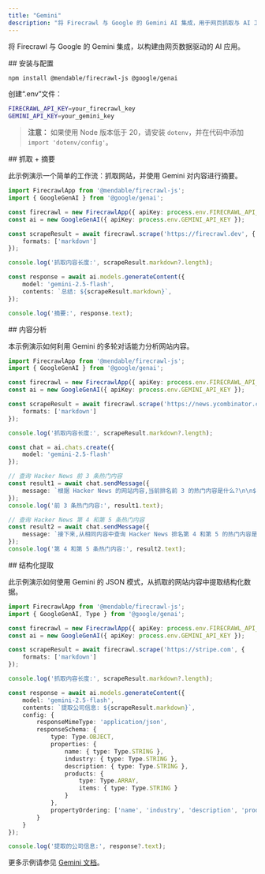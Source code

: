 ```yaml
---
title: "Gemini"
description: "将 Firecrawl 与 Google 的 Gemini AI 集成，用于网页抓取与 AI 工作流"
---
```


将 Firecrawl 与 Google 的 Gemini 集成，以构建由网页数据驱动的 AI 应用。

<div id="setup">
  ## 安装与配置
</div>

```bash
npm install @mendable/firecrawl-js @google/genai
```

创建“.env”文件：

```bash
FIRECRAWL_API_KEY=your_firecrawl_key
GEMINI_API_KEY=your_gemini_key
```

> **注意：** 如果使用 Node 版本低于 20，请安装 `dotenv`，并在代码中添加 `import 'dotenv/config'`。


<div id="scrape-summarize">
  ## 抓取 + 摘要
</div>

此示例演示一个简单的工作流：抓取网站，并使用 Gemini 对内容进行摘要。

```typescript
import FirecrawlApp from '@mendable/firecrawl-js';
import { GoogleGenAI } from '@google/genai';

const firecrawl = new FirecrawlApp({ apiKey: process.env.FIRECRAWL_API_KEY });
const ai = new GoogleGenAI({ apiKey: process.env.GEMINI_API_KEY });

const scrapeResult = await firecrawl.scrape('https://firecrawl.dev', {
    formats: ['markdown']
});

console.log('抓取内容长度:', scrapeResult.markdown?.length);

const response = await ai.models.generateContent({
    model: 'gemini-2.5-flash',
    contents: `总结: ${scrapeResult.markdown}`,
});

console.log('摘要:', response.text);
```


<div id="content-analysis">
  ## 内容分析
</div>

本示例演示如何利用 Gemini 的多轮对话能力分析网站内容。

```typescript
import FirecrawlApp from '@mendable/firecrawl-js';
import { GoogleGenAI } from '@google/genai';

const firecrawl = new FirecrawlApp({ apiKey: process.env.FIRECRAWL_API_KEY });
const ai = new GoogleGenAI({ apiKey: process.env.GEMINI_API_KEY });

const scrapeResult = await firecrawl.scrape('https://news.ycombinator.com/', {
    formats: ['markdown']
});

console.log('抓取内容长度:', scrapeResult.markdown?.length);

const chat = ai.chats.create({
    model: 'gemini-2.5-flash'
});

// 查询 Hacker News 前 3 条热门内容
const result1 = await chat.sendMessage({
    message: `根据 Hacker News 的网站内容,当前排名前 3 的热门内容是什么?\n\n${scrapeResult.markdown}`
});
console.log('前 3 条热门内容:', result1.text);

// 查询 Hacker News 第 4 和第 5 条热门内容
const result2 = await chat.sendMessage({
    message: `接下来,从相同内容中查询 Hacker News 排名第 4 和第 5 的热门内容是什么?`
});
console.log('第 4 和第 5 条热门内容:', result2.text);
```


<div id="structured-extraction">
  ## 结构化提取
</div>

此示例演示如何使用 Gemini 的 JSON 模式，从抓取的网站内容中提取结构化数据。

```typescript
import FirecrawlApp from '@mendable/firecrawl-js';
import { GoogleGenAI, Type } from '@google/genai';

const firecrawl = new FirecrawlApp({ apiKey: process.env.FIRECRAWL_API_KEY });
const ai = new GoogleGenAI({ apiKey: process.env.GEMINI_API_KEY });

const scrapeResult = await firecrawl.scrape('https://stripe.com', {
    formats: ['markdown']
});

console.log('抓取内容长度:', scrapeResult.markdown?.length);

const response = await ai.models.generateContent({
    model: 'gemini-2.5-flash',
    contents: `提取公司信息: ${scrapeResult.markdown}`,
    config: {
        responseMimeType: 'application/json',
        responseSchema: {
            type: Type.OBJECT,
            properties: {
                name: { type: Type.STRING },
                industry: { type: Type.STRING },
                description: { type: Type.STRING },
                products: {
                    type: Type.ARRAY,
                    items: { type: Type.STRING }
                }
            },
            propertyOrdering: ['name', 'industry', 'description', 'products']
        }
    }
});

console.log('提取的公司信息:', response?.text);
```

更多示例请参见 [Gemini 文档](https://ai.google.dev/docs)。
